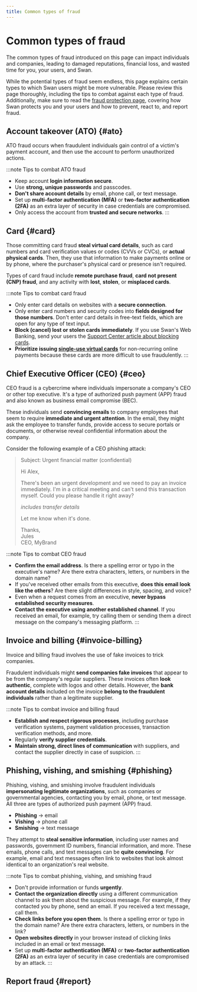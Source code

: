 ```yaml
---
title: Common types of fraud
---
```


# Common types of fraud

The common types of fraud introduced on this page can impact individuals and companies, leading to damaged reputations, financial loss, and wasted time for you, your users, and Swan.

While the potential types of fraud seem endless, this page explains certain types to which Swan users might be more vulnerable.
Please review this page thoroughly, including the tips to combat against each type of fraud.
Additionally, make sure to read the [fraud protection page](./index.mdx), covering how Swan protects you and your users and how to prevent, react to, and report fraud.


<TrustCenter />

## Account takeover (ATO) {#ato}

ATO fraud occurs when fraudulent individuals gain control of a victim's payment account, and then use the account to perform unauthorized actions.

:::note Tips to combat ATO fraud
- Keep account **login information secure**.
- Use **strong, unique passwords** and passcodes.
- **Don't share account details** by email, phone call, or text message.
- Set up **multi-factor authentication (MFA)** or **two-factor authentication (2FA)** as an extra layer of security in case credentials are compromised.
- Only access the account from **trusted and secure networks**.
:::

## Card {#card}

Those committing card fraud **steal virtual card details**, such as card numbers and card verification values or codes (CVVs or CVCs), or **actual physical cards**.
Then, they use that information to make payments online or by phone, where the purchaser's physical card or presence isn't required.

Types of card fraud include **remote purchase fraud**, **card not present (CNP) fraud**, and any activity with **lost**, **stolen**, or **misplaced cards**.

:::note Tips to combat card fraud
- Only enter card details on websites with a **secure connection**.
- Only enter card numbers and security codes into **fields designed for those numbers**. Don't enter card details in free-text fields, which are open for any type of text input.
- **Block (cancel) lost or stolen cards immediately**. If you use Swan's Web Banking, send your users the [Support Center article about blocking cards](https://support.swan.io/hc/en-150/articles/18538920070045-Blocking-your-card).
- **Prioritize issuing [single-use virtual cards](../../../topics/cards/virtual/index.mdx#suv)** for non-recurring online payments because these cards are more difficult to use fraudulently.
:::

## Chief Executive Officer (CEO) {#ceo}

CEO fraud is a cybercrime where individuals impersonate a company's CEO or other top executive.
It's a type of authorized push payment (APP) fraud and also known as business email compromise (BEC).

These individuals send **convincing emails** to company employees that seem to require **immediate and urgent attention**.
In the email, they might ask the employee to transfer funds, provide access to secure portals or documents, or otherwise reveal confidential information about the company.

Consider the following example of a CEO phishing attack:

> Subject: Urgent financial matter (confidential)
>
> Hi Alex,
>
> There's been an urgent development and we need to pay an invoice immediately.
> I'm in a critical meeting and can't send this transaction myself.
> Could you please handle it right away?
>
> *includes transfer details*
>
> Let me know when it's done.
>
> Thanks,<br />
> Jules<br />
> CEO, MyBrand

:::note Tips to combat CEO fraud
- **Confirm the email address**. Is there a spelling error or typo in the executive's name? Are there extra characters, letters, or numbers in the domain name?
- If you've received other emails from this executive, **does this email look like the others**? Are there slight differences in style, spacing, and voice?
- Even when a request comes from an executive, **never bypass established security measures**.
- **Contact the executive using another established channel**. If you received an email, for example, try calling them or sending them a direct message on the company's messaging platform.
:::

## Invoice and billing {#invoice-billing}

Invoice and billing fraud involves the use of fake invoices to trick companies.

Fraudulent individuals might **send companies fake invoices** that appear to be from the company's regular suppliers.
These invoices often **look authentic**, complete with logos and other details.
However, the **bank account details** included on the invoice **belong to the fraudulent individuals** rather than a legitimate supplier.

:::note Tips to combat invoice and billing fraud
- **Establish and respect rigorous processes**, including purchase verification systems, payment validation processes, transaction verification methods, and more.
- Regularly **verify supplier credentials**.
- **Maintain strong, direct lines of communication** with suppliers, and contact the supplier directly in case of suspicion.
:::

## Phishing, vishing, and smishing {#phishing}

Phishing, vishing, and smishing involve fraudulent individuals **impersonating legitimate organizations**, such as companies or governmental agencies, contacting you by email, phone, or text message.
All three are types of authorized push payment (APP) fraud.

- **Phishing** → email
- **Vishing** → phone call
- **Smishing** → text message

They attempt to **steal sensitive information**, including user names and passwords, government ID numbers, financial information, and more.
These emails, phone calls, and text messages can be **quite convincing**.
For example, email and text messages often link to websites that look almost identical to an organization's real website.

:::note Tips to combat phishing, vishing, and smishing fraud
- Don't provide information or funds **urgently**.
- **Contact the organization directly** using a different communication channel to ask them about the suspicious message. For example, if they contacted you by phone, send an email. If you received a text message, call them.
- **Check links before you open them**. Is there a spelling error or typo in the domain name? Are there extra characters, letters, or numbers in the link?
- **Open websites directly** in your browser instead of clicking links included in an email or text message.
- Set up **multi-factor authentication (MFA)** or **two-factor authentication (2FA)** as an extra layer of security in case credentials are compromised by an attack.
:::

## Report fraud {#report}


<ReportFraud />